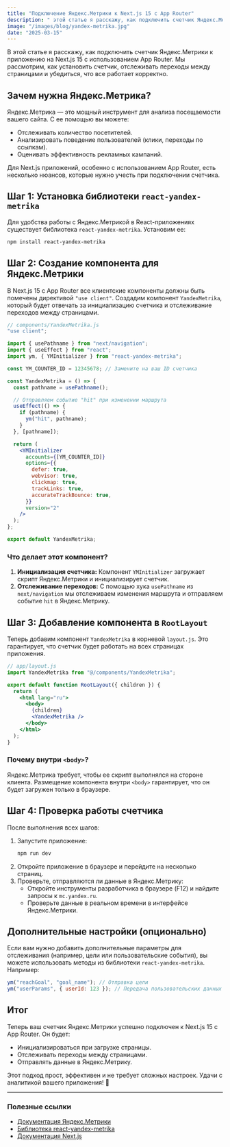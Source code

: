 ```yaml
---
title: "Подключение Яндекс.Метрики к Next.js 15 с App Router"
description: " этой статье я расскажу, как подключить счетчик Яндекс.Метрики к приложению на Next.js 15 с использованием App Router. Мы рассмотрим, как установить счетчик, отслеживать переходы между страницами и убедиться, что все работает корректно."
image: "/images/blog/yandex-metrika.jpg"
date: "2025-03-15"
---
```


В этой статье я расскажу, как подключить счетчик Яндекс.Метрики к приложению на Next.js 15 с использованием App Router. Мы рассмотрим, как установить счетчик, отслеживать переходы между страницами и убедиться, что все работает корректно.

## Зачем нужна Яндекс.Метрика?

Яндекс.Метрика — это мощный инструмент для анализа посещаемости вашего сайта. С ее помощью вы можете:

- Отслеживать количество посетителей.
- Анализировать поведение пользователей (клики, переходы по ссылкам).
- Оценивать эффективность рекламных кампаний.

Для Next.js приложений, особенно с использованием App Router, есть несколько нюансов, которые нужно учесть при подключении счетчика.

## Шаг 1: Установка библиотеки `react-yandex-metrika`

Для удобства работы с Яндекс.Метрикой в React-приложениях существует библиотека `react-yandex-metrika`. Установим ее:

```bash
npm install react-yandex-metrika
```

## Шаг 2: Создание компонента для Яндекс.Метрики

В Next.js 15 с App Router все клиентские компоненты должны быть помечены директивой `"use client"`. Создадим компонент `YandexMetrika`, который будет отвечать за инициализацию счетчика и отслеживание переходов между страницами.

```jsx
// components/YandexMetrika.js
"use client";

import { usePathname } from "next/navigation";
import { useEffect } from "react";
import ym, { YMInitializer } from "react-yandex-metrika";

const YM_COUNTER_ID = 12345678; // Замените на ваш ID счетчика

const YandexMetrika = () => {
  const pathname = usePathname();

  // Отправляем событие "hit" при изменении маршрута
  useEffect(() => {
    if (pathname) {
      ym("hit", pathname);
    }
  }, [pathname]);

  return (
    <YMInitializer
      accounts={[YM_COUNTER_ID]}
      options={{
        defer: true,
        webvisor: true,
        clickmap: true,
        trackLinks: true,
        accurateTrackBounce: true,
      }}
      version="2"
    />
  );
};

export default YandexMetrika;
```

### Что делает этот компонент?

1. **Инициализация счетчика:** Компонент `YMInitializer` загружает скрипт Яндекс.Метрики и инициализирует счетчик.
2. **Отслеживание переходов:** С помощью хука `usePathname` из `next/navigation` мы отслеживаем изменения маршрута и отправляем событие `hit` в Яндекс.Метрику.

## Шаг 3: Добавление компонента в `RootLayout`

Теперь добавим компонент `YandexMetrika` в корневой `layout.js`. Это гарантирует, что счетчик будет работать на всех страницах приложения.

```jsx
// app/layout.js
import YandexMetrika from "@/components/YandexMetrika";

export default function RootLayout({ children }) {
  return (
    <html lang="ru">
      <body>
        {children}
        <YandexMetrika />
      </body>
    </html>
  );
}
```

### Почему внутри `<body>`?

Яндекс.Метрика требует, чтобы ее скрипт выполнялся на стороне клиента. Размещение компонента внутри `<body>` гарантирует, что он будет загружен только в браузере.

## Шаг 4: Проверка работы счетчика

После выполнения всех шагов:

1. Запустите приложение:
   ```bash
   npm run dev
   ```
2. Откройте приложение в браузере и перейдите на несколько страниц.
3. Проверьте, отправляются ли данные в Яндекс.Метрику:
   - Откройте инструменты разработчика в браузере (F12) и найдите запросы к `mc.yandex.ru`.
   - Проверьте данные в реальном времени в интерфейсе Яндекс.Метрики.

## Дополнительные настройки (опционально)

Если вам нужно добавить дополнительные параметры для отслеживания (например, цели или пользовательские события), вы можете использовать методы из библиотеки `react-yandex-metrika`. Например:

```jsx
ym("reachGoal", "goal_name"); // Отправка цели
ym("userParams", { userId: 123 }); // Передача пользовательских данных
```

## Итог

Теперь ваш счетчик Яндекс.Метрики успешно подключен к Next.js 15 с App Router. Он будет:

- Инициализироваться при загрузке страницы.
- Отслеживать переходы между страницами.
- Отправлять данные в Яндекс.Метрику.

Этот подход прост, эффективен и не требует сложных настроек. Удачи с аналитикой вашего приложения! 🚀

---

### Полезные ссылки

- [Документация Яндекс.Метрики](https://yandex.ru/support/metrica/)
- [Библиотека react-yandex-metrika](https://www.npmjs.com/package/react-yandex-metrika)
- [Документация Next.js](https://nextjs.org/docs)
